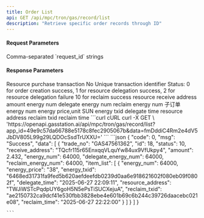 ```yaml
---
title: Order List
api: GET /api/mpc/tron/gas/record/list
description: "Retrieve specific order records through ID"
---
```


#### Request Parameters

<ParamField query="request_ids" type="string" required>
  Comma-separated `request_id` strings
</ParamField>

#### Response Parameters

<Expandable title="object">
  <ResponseField name="trade_no" type="string">
    Resource purchase transaction No
  </ResponseField>
  <ResponseField name="requset_id" type="string">
    Unique transaction identifier
  </ResponseField>
  <ResponseField name="status" type="integer">
    Status: 0 for order creation success, 1 for resource delegation success, 2
    for resource delegation failure 10 for reclaim success
  </ResponseField>
  <ResponseField name="receive_address" type="string">
    resource receive address
  </ResponseField>
  <ResponseField name="amount" type="decimal">
    amount
  </ResponseField>
  <ResponseField name="energy_num" type="integer">
    energy num
  </ResponseField>
  <ResponseField name="delegate_energy_num" type="integer">
    delegate energy num
  </ResponseField>
  <ResponseField name="reclaim_energy_num" type="integer">
    reclaim energy num
  </ResponseField>
  <ResponseField name="item_list" type="string">
    子订单
    <Expandable title="object">
      <ResponseField name="energy_num" type="integer">
        energy num
      </ResponseField>
      <ResponseField name="energy_price" type="string">
        energy price,unit SUN
      </ResponseField>
      <ResponseField name="energy_txid" type="string">
        energy txid
      </ResponseField>
      <ResponseField name="delegate_time" type="string">
        delegate time
      </ResponseField>
      <ResponseField name="resource_address" type="string">
        resource address
      </ResponseField>
      <ResponseField name="reclaim_txid" type="string">
        reclaim txid
      </ResponseField>
      <ResponseField name="reclaim_time" type="string">
        reclaim time
      </ResponseField>
    </Expandable>
  </ResponseField>
</Expandable>

<RequestExample>
  ```curl cURL
    curl -X GET \
  'https://openapi.gasstation.ai/api/mpc/tron/gas/record/list?app_id=49e9c57da66788e5178c8fec2905067b&data=fmDddiC4Rm2e4dV5JbDV805L99g29LQDOcSsdTrUXXU='
  ```
</RequestExample>

<ResponseExample>
    ```json
    {
        "code": 0,
        "msg": "Success",
        "data": [
            {
                "trade_no": "GAS47561362",
                "id": 18,
                "status": 10,
                "receive_address": "TQcfr115r65EnxqqVLquYw84ux9VfUkpy4",
                "amount": 2.432,
                "energy_num": 64000,
                "delegate_energy_num": 64000,
                "reclaim_energy_num": 64000,
                "item_list": [
                    {
                        "energy_num": 64000,
                        "energy_price": "38",
                        "energy_txid": "6468ed31731fa9fed5b620aefdeefdb0239d0aa6e918621602f080eb09f0802f",
                        "delegate_time": "2025-06-27 22:09:11",
                        "resource_address": "TWJiWSTcPqdpUY6goH5N5ePsTiSUCXejuA",
                        "reclaim_txid": "ae2150732ca9dcf41e530fbb3828ebe4e601b69c6b244c39726daacebc021e08",
                        "reclaim_time": "2025-06-27 22:22:00"
                    }
                ]
            }
        ]
    }

    ```

</ResponseExample>
